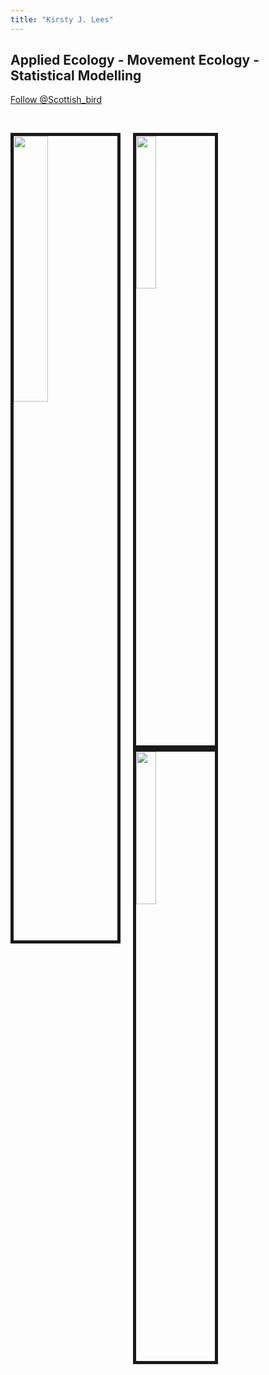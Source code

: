 ```yaml
---
title: "Kirsty J. Lees"
---
```


## Applied Ecology - Movement Ecology - Statistical Modelling
<a href="https://twitter.com/Scottish_Bird" class="twitter-follow-button" data-show-count="false">Follow @Scottish_bird</a><script async src="https://platform.twitter.com/widgets.js" charset="utf-8"></script>

<br>

<img src= "images/LOBTAG.jpg" style="width:33%; border:5px solid; margin-right: 20px" align= "left"> 

<img src= "images/TYSTIE.jpg" style="width:25%; border:5px solid; margin-right: 20px" align= "left"> 

<img src= "images/UPLAND.jpg" style="width:25%; border:5px solid; margin-right: 20px" align= "left"> 



